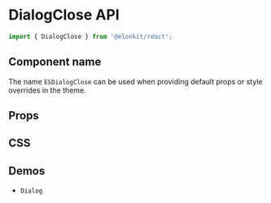 
<Meta title="Components API/DialogClose" />

# DialogClose API

```js
import { DialogClose } from '@elonkit/react';
```

## Component name

The name `ESDialogClose` can be used when providing default props or style overrides in the theme.

## Props

<TableInterface name="DialogCloseProps" variant="props" />

## CSS

<TableInterface name="DialogCloseClasses" variant="css" />

## Demos

<ul>
  <li>
    <LinkTo kind="components-Dialog" story="demo">
      <code>Dialog</code>
    </LinkTo>
  </li>
</ul>
